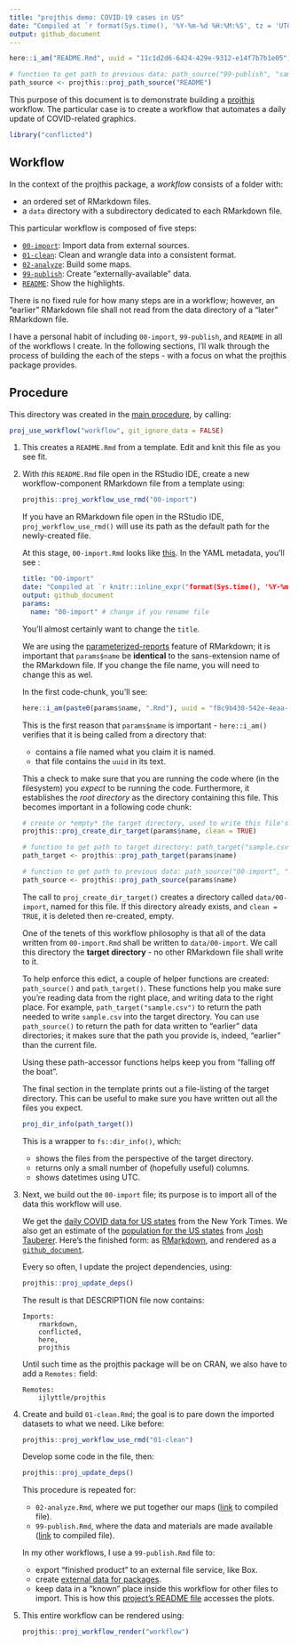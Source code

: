 ```yaml
---
title: "projthis demo: COVID-19 cases in US"
date: "Compiled at `r format(Sys.time(), '%Y-%m-%d %H:%M:%S', tz = 'UTC')` UTC"
output: github_document
---
```


```r
here::i_am("README.Rmd", uuid = "11c1d2d6-6424-429e-9312-e14f7b7b1e05")

# function to get path to previous data: path_source("99-publish", "sample.csv")
path_source <- projthis::proj_path_source("README")
```

This purpose of this document is to demonstrate building a [projthis](https://ijlyttle.github.io/projthis/) workflow.
The particular case is to create a workflow that automates a daily update of COVID-related graphics.

```r
library("conflicted")
```

## Workflow

In the context of the projthis package, a *workflow* consists of a folder with:

-   an ordered set of RMarkdown files.
-   a `data` directory with a subdirectory dedicated to each RMarkdown file.

This particular workflow is composed of five steps:

-   [`00-import`](00-import.md): Import data from external sources.
-   [`01-clean`](01-clean.md): Clean and wrangle data into a consistent format.
-   [`02-analyze`](02-analyze.md): Build some maps.
-   [`99-publish`](99-publish.md): Create "externally-available" data.
-   [`README`](README.md): Show the highlights.

There is no fixed rule for how many steps are in a workflow; however, an "earlier" RMarkdown file shall not read from the data directory of a "later" RMarkdown file.

I have a personal habit of including `00-import`, `99-publish`, and `README` in all of the workflows I create.
In the following sections, I'll walk through the process of building the each of the steps - with a focus on what the projthis package provides.

## Procedure

This directory was created in the [main procedure](../README.md), by calling:

``` r
proj_use_workflow("workflow", git_ignore_data = FALSE)
```

1.  This creates a `README.Rmd` from a template.
    Edit and knit this file as you see fit.

2.  With *this* `README.Rmd` file open in the RStudio IDE, create a new workflow-component RMarkdown file from a template using:

    ``` r
    projthis::proj_workflow_use_rmd("00-import")
    ```

    If you have an RMarkdown file open in the RStudio IDE, `proj_workflow_use_rmd()` will use its path as the default path for the newly-created file.  
      
    At this stage, `00-import.Rmd` looks like [this](https://github.com/ijlyttle/covidStates/blob/create-import/workflow/00-import.Rmd). In the YAML metadata, you'll see
    :

    ``` yaml
    title: "00-import"
    date: "Compiled at `r knitr::inline_expr("format(Sys.time(), '%Y-%m-%d %H:%M:%S', tz = 'UTC')")` UTC"
    output: github_document
    params:
      name: "00-import" # change if you rename file
    ```

    You'll almost certainly want to change the `title`.

    We are using the [parameterized-reports](https://bookdown.org/yihui/rmarkdown/parameterized-reports.html) feature of RMarkdown; it is important that `params$name` be **identical** to the sans-extension name of the RMarkdown file.
    If you change the file name, you will need to change this as wel.

    In the first code-chunk, you'll see:

    ``` r
    here::i_am(paste0(params$name, ".Rmd"), uuid = "f8c9b430-542e-4eaa-b315-bad86866aa06")
    ```

    This is the first reason that `params$name` is important - `here::i_am()` verifies that it is being called from a directory that:

    -   contains a file named what you claim it is named.
    -   that file contains the `uuid` in its text.

    This a check to make sure that you are running the code where (in the filesystem) you *expect* to be running the code.
    Furthermore, it establishes the *root directory* as the directory containing this file.
    This becomes important in a following code chunk:

    ``` r
    # create or *empty* the target directory, used to write this file's data: 
    projthis::proj_create_dir_target(params$name, clean = TRUE)

    # function to get path to target directory: path_target("sample.csv")
    path_target <- projthis::proj_path_target(params$name)

    # function to get path to previous data: path_source("00-import", "sample.csv")
    path_source <- projthis::proj_path_source(params$name)
    ```

    The call to `proj_create_dir_target()` creates a directory called `data/00-import`, named for this file.
    If this directory already exists, and `clean = TRUE`, it is deleted then re-created, empty.

    One of the tenets of this workflow philosophy is that all of the data written from `00-import.Rmd` shall be written to `data/00-import`.
    We call this directory the **target directory** - no other RMarkdown file shall write to it.

    To help enforce this edict, a couple of helper functions are created: `path_source()` and `path_target()`.
    These functions help you make sure you're reading data from the right place, and writing data to the right place.
    For example, `path_target("sample.csv")` to return the path needed to write `sample.csv` into the target directory.
    You can use `path_source()` to return the path for data written to "earlier" data directories; it makes sure that the path you provide is, indeed, "earlier" than the current file.

    Using these path-accessor functions helps keep you from "falling off the boat".

    The final section in the template prints out a file-listing of the target directory.
    This can be useful to make sure you have written out all the files you expect.

    ``` r
    proj_dir_info(path_target())
    ```

    This is a wrapper to `fs::dir_info()`, which:

    -   shows the files from the perspective of the target directory.
    -   returns only a small number of (hopefully useful) columns.
    -   shows datetimes using UTC.

3.  Next, we build out the `00-import` file; its purpose is to import all of the data this workflow will use.

    We get the [daily COVID data for US states](https://github.com/nytimes/covid-19-data/blob/master/us-states.csv) from the New York Times.
    We also get an estimate of the [population for the US states](https://github.com/JoshData/historical-state-population-csv/blob/primary/historical_state_population_by_year.csv) from [Josh Tauberer](https://github.com/JoshData).
    Here's the finished form: as [RMarkdown](https://github.com/ijlyttle/covidStates/blob/main/workflow/00-import.Rmd), and rendered as a [`github_document`](https://github.com/ijlyttle/covidStates/blob/main/workflow/00-import.md).

    Every so often, I update the project dependencies, using:

    ``` r
    projthis::proj_update_deps()
    ```

    The result is that DESCRIPTION file now contains:

        Imports: 
            rmarkdown,
            conflicted,
            here,
            projthis

    Until such time as the projthis package will be on CRAN, we also have to add a `Remotes:` field:

        Remotes:
            ijlyttle/projthis

4.  Create and build `01-clean.Rmd`; the goal is to pare down the imported datasets to what we need.
    Like before:

    ``` r
    projthis::proj_workflow_use_rmd("01-clean")
    ```

    Develop some code in the file, then:

    ``` r
    projthis::proj_update_deps()
    ```

    This procedure is repeated for:

    -   `02-analyze.Rmd`, where we put together our maps ([link](https://github.com/ijlyttle/covidStates/blob/workflow-analyze/workflow/02-analyze.md) to compiled file).
    -   `99-publish.Rmd`, where the data and materials are made available ([link](https://github.com/ijlyttle/covidStates/blob/workflow-publish/workflow/99-publish.md) to compiled file).

    In my other workflows, I use a `99-publish.Rmd` file to:

    -   export "finished product" to an external file service, like Box.
    -   create [external data for packages](https://r-pkgs.org/data.html).
    -   keep data in a "known" place inside this workflow for other files to import. This is how this [project's README file](https://raw.githubusercontent.com/ijlyttle/covidStates/master/README.md) accesses the plots.

5.  This entire workflow can be rendered using:

    ``` r
    projthis::proj_workflow_render("workflow")
    ```

